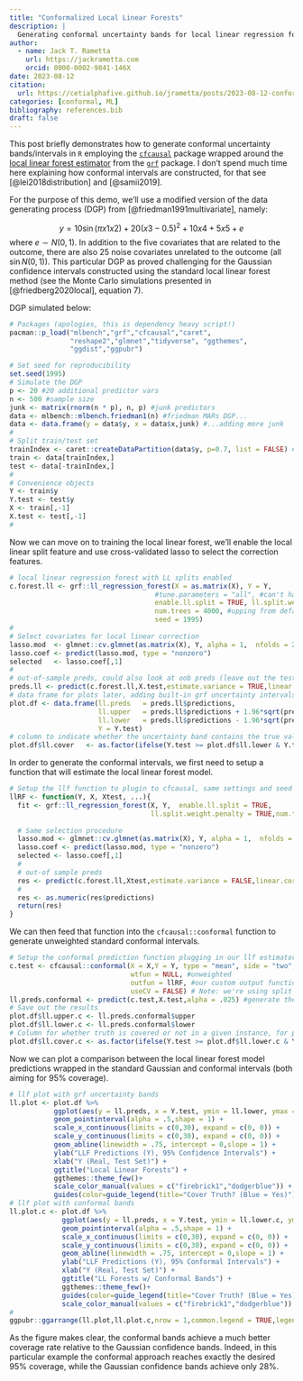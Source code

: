 ```yaml
---
title: "Conformalized Local Linear Forests"
description: |
  Generating conformal uncertainty bands for local linear regression forests 
author:
  - name: Jack T. Rametta 
    url: https://jackrametta.com
    orcid: 0000-0002-9841-146X
date: 2023-08-12
citation: 
  url: https://cetialphafive.github.io/jrametta/posts/2023-08-12-conformal/
categories: [conformal, ML]
bibliography: references.bib
draft: false
---
```


This post briefly demonstrates how to generate conformal uncertainty bands/intervals in `R` employing the [`cfcausal`](https://lihualei71.github.io/cfcausal/index.html) package wrapped around the [local linear forest estimator](https://grf-labs.github.io/grf/articles/llf.html) from the [`grf`](https://grf-labs.github.io/grf/index.html) package. I don't spend much time here explaining how conformal intervals are constructed, for that see [@lei2018distribution] and [@samii2019].

For the purpose of this demo, we'll use a modified version of the data generating process (DGP) from [@friedman1991multivariate], namely:

$$y=10 \sin (\pi x 1 x 2)+20(x 3-0.5)^2+10 x 4+5 x 5+e$$where $e \sim N(0,1)$. In addition to the five covariates that are related to the outcome, there are also 25 noise covariates unrelated to the outcome (all $\sin N(0,1)$). This particular DGP as proved challenging for the Gaussian confidence intervals constructed using the standard local linear forest method (see the Monte Carlo simulations presented in [@friedberg2020local], equation 7).

DGP simulated below:

```r
# Packages (apologies, this is dependency heavy script!)  
pacman::p_load("mlbench","grf","cfcausal","caret",
               "reshape2","glmnet","tidyverse", "ggthemes",
               "ggdist","ggpubr")
```

```r
# Set seed for reproducibility 
set.seed(1995)
# Simulate the DGP
p <- 20 #20 additional predictor vars 
n <- 500 #sample size  
junk <- matrix(rnorm(n * p), n, p) #junk predictors 
data <- mlbench::mlbench.friedman1(n) #friedman MARs DGP...
data <- data.frame(y = data$y, x = data$x,junk) #...adding more junk
#
# Split train/test set
trainIndex <- caret::createDataPartition(data$y, p=0.7, list = FALSE) #70/30 split 
train <- data[trainIndex,]
test <- data[-trainIndex,]
#
# Convenience objects 
Y <- train$y
Y.test <- test$y
X <- train[,-1]
X.test <- test[,-1]
# 
```

Now we can move on to training the local linear forest, we'll enable the local linear split feature and use cross-validated lasso to select the correction features.

```r
# local linear regression forest with LL splits enabled 
c.forest.ll <- grf::ll_regression_forest(X = as.matrix(X), Y = Y, 
                                    #tune.parameters = "all", #can't have this with ll splits, IRL you'd want to do a custom tuning loop 
                                    enable.ll.split = TRUE, ll.split.weight.penalty = TRUE,
                                    num.trees = 4000, #upping from default for stable variance estimates 
                                    seed = 1995) 
# 
# Select covariates for local linear correction 
lasso.mod  <- glmnet::cv.glmnet(as.matrix(X), Y, alpha = 1,  nfolds = 20) #cross-validated lasso 
lasso.coef <- predict(lasso.mod, type = "nonzero")
selected   <- lasso.coef[,1] 
#
# out-of-sample preds, could also look at oob preds (leave out the testing set and use X instead)
preds.ll <- predict(c.forest.ll,X.test,estimate.variance = TRUE,linear.correction.variables = selected)
# data frame for plots later, adding built-in grf uncertainty intervals 
plot.df <- data.frame(ll.preds   = preds.ll$predictions,
                      ll.upper   = preds.ll$predictions + 1.96*sqrt(preds.ll$variance.estimates), #grf 95% confidence intervals
                      ll.lower   = preds.ll$predictions - 1.96*sqrt(preds.ll$variance.estimates),
                      Y = Y.test)
# column to indicate whether the uncertainty band contains the true value (for plotting)
plot.df$ll.cover   <- as.factor(ifelse(Y.test >= plot.df$ll.lower & Y.test <= plot.df$ll.upper,1,0))
```

In order to generate the conformal intervals, we first need to setup a function that will estimate the local linear forest model.

```r
# Setup the llf function to plugin to cfcausal, same settings and seed as above
llRF <- function(Y, X, Xtest, ...){
  fit <- grf::ll_regression_forest(X, Y,  enable.ll.split = TRUE,
                                   ll.split.weight.penalty = TRUE,num.trees = 4000,seed = 1995,...)
  
  # Same selection procedure 
  lasso.mod <- glmnet::cv.glmnet(as.matrix(X), Y, alpha = 1,  nfolds = 20) 
  lasso.coef <- predict(lasso.mod, type = "nonzero")
  selected <- lasso.coef[,1] 
  #
  # out-of sample preds
  res <- predict(c.forest.ll,Xtest,estimate.variance = FALSE,linear.correction.variables = selected) #turn off grf variance estimates 
  # 
  res <- as.numeric(res$predictions)
  return(res)
}
```

We can then feed that function into the `cfcausal::conformal` function to generate unweighted standard conformal intervals.

```r
# Setup the conformal prediction function plugging in our llf estimator 
c.test <- cfcausal::conformal(X = X,Y = Y, type = "mean", side = "two", 
                              wtfun = NULL, #unweighted 
                              outfun = llRF, #our custom output function
                              useCV = FALSE) # Note: we're using split conformal here, you could alternatively use CV+ by setting useCV = FALSE. 
ll.preds.conformal <- predict(c.test,X.test,alpha = .025) #generate the uncertainty bands, here we're .025
# Save out the results 
plot.df$ll.upper.c <- ll.preds.conformal$upper
plot.df$ll.lower.c <- ll.preds.conformal$lower
# Column for whether truth is covered or not in a given instance, for plotting 
plot.df$ll.cover.c <- as.factor(ifelse(Y.test >= plot.df$ll.lower.c & Y.test <= plot.df$ll.upper.c,1,0))
```

Now we can plot a comparison between the local linear forest model predictions wrapped in the standard Gaussian and conformal intervals (both aiming for 95% coverage).

```r
# llf plot with grf uncertainty bands 
ll.plot <- plot.df %>% 
           ggplot(aes(y = ll.preds, x = Y.test, ymin = ll.lower, ymax = ll.upper,color = ll.cover)) + 
           geom_pointinterval(alpha = .5,shape = 1) + 
           scale_x_continuous(limits = c(0,30), expand = c(0, 0)) +
           scale_y_continuous(limits = c(0,30), expand = c(0, 0)) +
           geom_abline(linewidth = .75, intercept = 0,slope = 1) + 
           ylab("LLF Predictions (Y), 95% Confidence Intervals") + 
           xlab("Y (Real, Test Set)") + 
           ggtitle("Local Linear Forests") +
           ggthemes::theme_few()+ 
           scale_color_manual(values = c("firebrick1","dodgerblue")) + 
           guides(color=guide_legend(title="Cover Truth? (Blue = Yes)"))
# llf plot with conformal bands 
ll.plot.c <- plot.df %>% 
             ggplot(aes(y = ll.preds, x = Y.test, ymin = ll.lower.c, ymax = ll.upper.c,color = ll.cover.c)) + 
             geom_pointinterval(alpha = .5,shape = 1) + 
             scale_x_continuous(limits = c(0,30), expand = c(0, 0)) +
             scale_y_continuous(limits = c(0,30), expand = c(0, 0)) +
             geom_abline(linewidth = .75, intercept = 0,slope = 1) + 
             ylab("LLF Predictions (Y), 95% Conformal Intervals") + 
             xlab("Y (Real, Test Set)") + 
             ggtitle("LL Forests w/ Conformal Bands") +
             ggthemes::theme_few()+ 
             guides(color=guide_legend(title="Cover Truth? (Blue = Yes)")) + 
             scale_color_manual(values = c("firebrick1","dodgerblue"))
# 
ggpubr::ggarrange(ll.plot,ll.plot.c,nrow = 1,common.legend = TRUE,legend = "bottom") 
```

As the figure makes clear, the conformal bands achieve a much better coverage rate relative to the Gaussian confidence bands. Indeed, in this particular example the conformal approach reaches exactly the desired 95% coverage, while the Gaussian confidence bands achieve only 28%.
